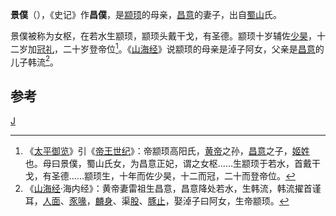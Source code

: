 {{Infobox Biography
| subject_name   = 景僕 
| image_name     = 
| image_size     = 
| children = [[颛顼|颛顼]]
| occupation     = 昌意妻、颛顼母
| spouse         = [[昌意|昌意]]
}}
'''景僕'''（{{bd|？||？||catIdx=Z}}），《史记》作'''昌僕'''，是[[颛顼|颛顼]]的母亲，[[昌意|昌意]]的妻子，出自[[蜀山|蜀山]]氏。

景僕被称为女枢，在若水生颛顼，颛顼头戴干戈，有圣德。颛顼十岁辅佐[[少昊|少昊]]，十二岁加[[冠礼|冠礼]]，二十岁登帝位<ref>《[[太平御览|太平御览]]》引《[[帝王世纪|帝王世纪]]》：帝颛顼高阳氏，[[黄帝|黄帝]]之孙，[[昌意|昌意]]之子，[[姬姓|姬姓]]也。母曰景僕，蜀山氏女，为昌意正妃，谓之女枢……生颛顼于若水，首戴干戈，有圣德……颛顼生，十年而佐少昊，十二而冠，二十而登帝位。</ref>。《[[山海经|山海经]]》说颛顼的母亲是淖子阿女，父亲是[[昌意|昌意]]的儿子韩流<ref>《[[山海经|山海经]]·海内经》：黄帝妻雷祖生昌意，昌意降处若水，生韩流，韩流擢首谨耳，[[人|人]][[面|面]]、[[豕|豕]][[喙|喙]]，[[麒麟|麟]][[身|身]]、渠[[大腿|股]]、[[豚|豚]][[脚趾|止]]，娶淖子曰阿女，生帝颛顼。</ref>。

==参考==
<references/>

[[Category:中国上古人物|J]]